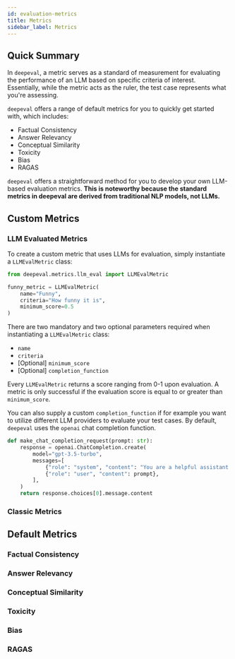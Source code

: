 ```yaml
---
id: evaluation-metrics
title: Metrics
sidebar_label: Metrics
---
```


## Quick Summary

In `deepeval`, a metric serves as a standard of measurement for evaluating the performance of an LLM based on specific criteria of interest. Essentially, while the metric acts as the ruler, the test case represents what you're assessing.

`deepeval` offers a range of default metrics for you to quickly get started with, which includes:

- Factual Consistency
- Answer Relevancy
- Conceptual Similarity
- Toxicity
- Bias
- RAGAS

`deepeval` offers a straightforward method for you to develop your own LLM-based evaluation metrics. **This is noteworthy because the standard metrics in deepeval are derived from traditional NLP models, not LLMs.**

## Custom Metrics

### LLM Evaluated Metrics

To create a custom metric that uses LLMs for evaluation, simply instantiate a `LLMEvalMetric` class:

```python
from deepeval.metrics.llm_eval import LLMEvalMetric

funny_metric = LLMEvalMetric(
    name="Funny",
    criteria="How funny it is",
    minimum_score=0.5
)
```

There are two mandatory and two optional parameters required when instantiating a `LLMEvalMetric` class:

- `name`
- `criteria`
- [Optional] `minimum_score`
- [Optional] `completion_function`

Every `LLMEvalMetric` returns a score ranging from 0-1 upon evaluation. A metric is only successful if the evaluation score is equal to or greater than `minimum_score`.

You can also supply a custom `completion_function` if for example you want to utilize different LLM providers to evaluate your test cases. By default, `deepeval` uses the `openai` chat completion function.

```python
def make_chat_completion_request(prompt: str):
    response = openai.ChatCompletion.create(
        model="gpt-3.5-turbo",
        messages=[
            {"role": "system", "content": "You are a helpful assistant."},
            {"role": "user", "content": prompt},
        ],
    )
    return response.choices[0].message.content
```

### Classic Metrics

## Default Metrics

### Factual Consistency

### Answer Relevancy

### Conceptual Similarity

### Toxicity

### Bias

### RAGAS
